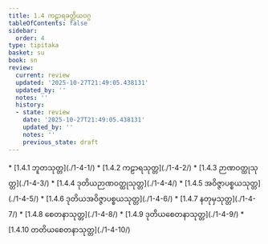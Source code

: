 ```yaml
---
title: 1.4 ကဠာရခတ္တိယဝဂ္ဂ
tableOfContents: false
sidebar:
  order: 4
type: tipitaka
basket: su
book: sn
review:
  current: review
  updated: '2025-10-27T21:49:05.438131'
  updated_by: ''
  notes: ''
  history:
  - state: review
    date: '2025-10-27T21:49:05.438131'
    updated_by: ''
    notes: ''
    previous_state: draft
---
```



<ReviewStatus review={frontmatter.review} showDetails={true} />

<HypothesisAnnotation frontmatter={frontmatter} />

<DynamicBreadcrumb />



<TableOfContents book="sn" section="1.4">
* [1.4.1 ဘူတသုတ္တ](./1-4-1/)
* [1.4.2 ကဠာရသုတ္တ](./1-4-2/)
* [1.4.3 ဉာဏဝတ္ထုသုတ္တ](./1-4-3/)
* [1.4.4 ဒုတိယဉာဏဝတ္ထုသုတ္တ](./1-4-4/)
* [1.4.5 အဝိဇ္ဇာပစ္စယသုတ္တ](./1-4-5/)
* [1.4.6 ဒုတိယအဝိဇ္ဇာပစ္စယသုတ္တ](./1-4-6/)
* [1.4.7 နတုမှသုတ္တ](./1-4-7/)
* [1.4.8 စေတနာသုတ္တ](./1-4-8/)
* [1.4.9 ဒုတိယစေတနာသုတ္တ](./1-4-9/)
* [1.4.10 တတိယစေတနာသုတ္တ](./1-4-10/)
</TableOfContents>